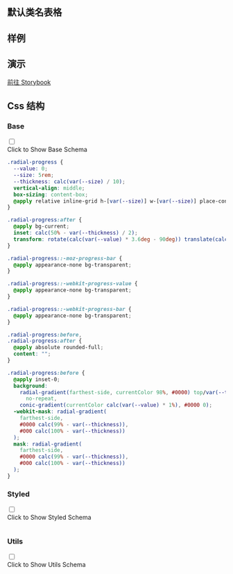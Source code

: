 

## 默认类名表格
  
<CssTable name="radial-progress" />
  
## 样例
  
<Demo></Demo>

## 演示
  
[前往 Storybook](https://story.ui.icebreaker.top/?path=/docs/feedback-radial-progress--docs)
  
## Css 结构


### Base

<div className="collapse">
<input type="checkbox" /> 
<div class="collapse-title px-0">
<span class="btn">Click to Show Base Schema</span>
</div>
<div class="collapse-content"> 

```css
.radial-progress {
  --value: 0;
  --size: 5rem;
  --thickness: calc(var(--size) / 10);
  vertical-align: middle;
  box-sizing: content-box;
  @apply relative inline-grid h-[var(--size)] w-[var(--size)] place-content-center rounded-full bg-transparent;
}

.radial-progress:after {
  @apply bg-current;
  inset: calc(50% - var(--thickness) / 2);
  transform: rotate(calc(var(--value) * 3.6deg - 90deg)) translate(calc(var(--size) / 2 - 50%));
}

.radial-progress::-moz-progress-bar {
  @apply appearance-none bg-transparent;
}

.radial-progress::-webkit-progress-value {
  @apply appearance-none bg-transparent;
}

.radial-progress::-webkit-progress-bar {
  @apply appearance-none bg-transparent;
}

.radial-progress:before,
.radial-progress:after {
  @apply absolute rounded-full;
  content: "";
}

.radial-progress:before {
  @apply inset-0;
  background:
    radial-gradient(farthest-side, currentColor 98%, #0000) top/var(--thickness) var(--thickness)
      no-repeat,
    conic-gradient(currentColor calc(var(--value) * 1%), #0000 0);
  -webkit-mask: radial-gradient(
    farthest-side,
    #0000 calc(99% - var(--thickness)),
    #000 calc(100% - var(--thickness))
  );
  mask: radial-gradient(
    farthest-side,
    #0000 calc(99% - var(--thickness)),
    #000 calc(100% - var(--thickness))
  );
}

```

</div>
</div>



### Styled

<div className="collapse">
<input type="checkbox" /> 
<div class="collapse-title px-0">
<span class="btn">Click to Show Styled Schema</span>
</div>
<div class="collapse-content"> 

```css

```

</div>
</div>



### Utils

<div className="collapse">
<input type="checkbox" /> 
<div class="collapse-title px-0">
<span class="btn">Click to Show Utils Schema</span>
</div>
<div class="collapse-content"> 

```css

```

</div>
</div>



